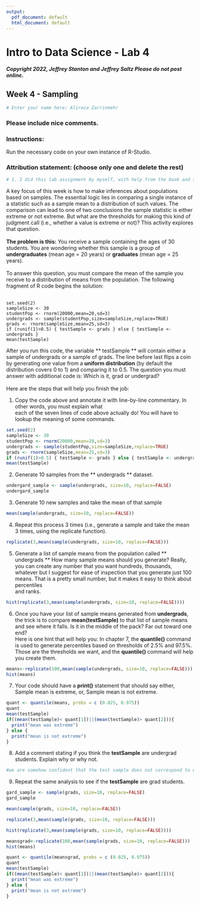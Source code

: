 ```yaml
---
output:
  pdf_document: default
  html_document: default
---
```



# Intro to Data Science - Lab 4
##### Copyright 2022, Jeffrey Stanton and Jeffrey Saltz   Please do not post online.

## Week 4 - Sampling

```r
# Enter your name here: Alireza Zarrinmehr
```

### Please include nice comments. <br>
### Instructions: 
Run the necessary code on your own instance of R-Studio.

### Attribution statement: (choose only one and delete the rest)

```r
# 1. I did this lab assignment by myself, with help from the book and the professor.
```

A key focus of this week is how to make inferences about populations based on samples. The
essential logic lies in comparing a single instance of a statistic such as a sample mean to a
distribution of such values. The comparison can lead to one of two conclusions   the sample
statistic is either extreme or not extreme. But what are the thresholds for making this kind of
judgment call (i.e., whether a value is extreme or not)? This activity explores that question.<br><br>
**The problem is this:** You receive a sample containing the ages of 30 students. You are wondering
whether this sample is a group of **undergraduates** (mean age = 20 years) or **graduates** (mean age
= 25 years).<br><br> To answer this question, you must compare the mean of the sample you receive to a
distribution of means from the population. The following fragment of R code begins the solution:<br><br>


```
set.seed(2)
sampleSize <- 30
studentPop <- rnorm(20000,mean=20,sd=3)
undergrads <- sample(studentPop,size=sampleSize,replace=TRUE)
grads <- rnorm(sampleSize,mean=25,sd=3)
if (runif(1)>0.5) { testSample <- grads } else { testSample <- undergrads }
mean(testSample)
```



After you run this code, the variable ** testSample ** will contain either a sample of undergrads or a
sample of grads. The line before last  flips a coin  by generating one value from a **uniform
distribution** (by default the distribution covers 0 to 1) and comparing it to 0.5. The question you
must answer with additional code is: Which is it, grad or undergrad?<br><br>
Here are the steps that will help you finish the job:

1. Copy	the	code	above and annotate it	with	line-by-line	commentary.	In	other	words,	you	must	explain what	
each	of	the	seven	lines	of	code	above	actually	do!	You	will	have	to	lookup	the	meaning	of some	
commands.

```r
set.seed(2)
sampleSize <- 30
studentPop <- rnorm(20000,mean=20,sd=3)
undergrads <- sample(studentPop,size=sampleSize,replace=TRUE)
grads <- rnorm(sampleSize,mean=25,sd=3)
if (runif(1)>0.5) { testSample <- grads } else { testSample <- undergrads }
mean(testSample)
```

2. Generate 10	samples	from	the	** undergrads **	dataset.

```r
undergard_sample <- sample(undergrads, size=10, replace=FALSE)
undergard_sample
```

3. Generate	10	new	samples	and	take	the	mean	of	that	sample

```r
mean(sample(undergrads, size=10, replace=FALSE))
```

4. Repeat	this	process	3	times	(i.e.,	generate	a	sample	and	take	the	mean	3	times,	using	the
replicate	function).

```r
replicate(3,mean(sample(undergrads, size=10, replace=FALSE)))
```

5. Generate	a	list	of	sample	means	from	the	population	called	** undergrads **
How	many	sample	means	should	you	generate?	Really,	you	can	create	any	number	that	you
want  	hundreds,	thousands,	whatever	 	but	I	suggest	for	ease	of	inspection	that	you generate just	100	means.	That	is	a	pretty	small	number,	but	it	makes	it	easy	to	think	about percentiles	
and	ranks.

```r
hist(replicate(3,mean(sample(undergrads, size=10, replace=FALSE))))
```

6. Once	you	have	your	list	of	sample	means	generated	from	**undergrads**,	the	trick	is	to compare	**mean(testSample)**	to	that	list	of	sample	means	and	see	where	it	falls.
Is	it	in	the	middle	of	the	pack?	Far	out	toward	one	end?	<br>Here	is	one	hint	that	will	help	you: In	chapter	7,	the	**quantile()**	command	is	used	to	generate	percentiles	based	on	thresholds of	2.5%	and	97.5%.	Those	are	the	thresholds	we	want,	and	the	**quantile()**	command	will	help	you create	them.	

```r
means<-replicate(100,mean(sample(undergrads, size=10, replace=FALSE)))
hist(means)
```

7. Your	code	should	have a	**print()**	statement	that	should	say	either,	 Sample	mean	is extreme, 	or,	
 Sample	mean	is	not	extreme. 

```r
quant <- quantile(means, probs = c (0.025, 0.975))
quant
mean(testSample)
if((mean(testSample)< quant[1])||(mean(testSample)> quant[2])){
  print("mean was extreme")
} else {
  print("mean is not extreme")
}
```

8. Add	a	comment	stating	if	you	think	the	**testSample**	are	undergrad	students.	Explain	why	or why not.

```r
#we are somehow confident that the test sample does not correspond to undergrad because the mean does not fall between the quantile values

```

9. Repeat	the	same	analysis	to	see	if	the	**testSample**	are	grad	students.

```r
gard_sample <- sample(grads, size=10, replace=FALSE)
gard_sample

mean(sample(grads, size=10, replace=FALSE))

replicate(3,mean(sample(grads, size=10, replace=FALSE)))

hist(replicate(3,mean(sample(grads, size=10, replace=FALSE))))

meansgrad<-replicate(100,mean(sample(grads, size=10, replace=FALSE)))
hist(means)

quant <- quantile(meansgrad, probs = c (0.025, 0.975))
quant
mean(testSample)
if((mean(testSample)< quant[1])||(mean(testSample)> quant[2])){
  print("mean was extreme")
} else {
  print("mean is not extreme")
}

```

